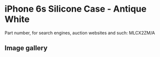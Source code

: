
# iPhone 6s Silicone Case - Antique White

Part number, for search engines, auction websites and such: MLCX2ZM/A

## Image gallery

<div style={{ width: '100%', maxWidth: '768px' }}>
<GalleryComponent
    images={[
      {
        original: "/everysource/MLCX2.webp",
        thumbnail: "/everypreview/MLCX2.webp",
      },
      {
        original: "/everysource/MLCX2_AV1_GOLD.webp",
        thumbnail: "/everypreview/MLCX2_AV1_GOLD.webp",
      },
      {
        original: "/everysource/MLCX2_AV1_SILVER.webp",
        thumbnail: "/everypreview/MLCX2_AV1_SILVER.webp",
      },
      {
        original: "/everysource/MLCX2_AV1_SPACE_GRAY.webp",
        thumbnail: "/everypreview/MLCX2_AV1_SPACE_GRAY.webp",
      }
    ]}
  />
</div>